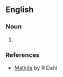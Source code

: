 ==English==

===Noun===
{{en-noun}}

# {{British slang for Jail, usage is probably considered dated}}

===References===
*[http://en.wikipedia.org/wiki/Matilda_(novel) Matilda] by R Dahl
